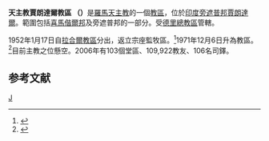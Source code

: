 {{Infobox Roman Catholic diocese
|Roman Catholic Diocese of = 天主教賈朗達爾教區
|Latin name of diocese = Dioecesis Ialpaiguriensis
|image = 
|caption = 
|location = [[印度|印度]]
|territory = [[喜馬偕爾邦|喜馬偕爾邦]]及[[旁遮普邦|旁遮普邦]]的一部分
|population = 109,922
|rite = [[罗马礼|罗马礼]]
|patron = 
|province = [[天主教德里總教區|德里]]
|established = 1952年
|cathedral = 聖瑪利亞主教座堂
|co-cathedral =
|leadership = 主教
|website = 
|pope = 
|metropolitan = 
|ordinary = 懸空
|coadjutor archbishop =
|coadjutor bishop =
|auxiliary =
|emeritus =
}}
{{expand section}}
'''天主教賈朗達爾教區 （{{lang-la|Dioecesis Ialpaiguriensis}}）'''是[[羅馬天主教|羅馬天主教]]的一個[[教區|教區]]，位於[[印度|印度]][[旁遮普邦|旁遮普邦]][[賈朗達爾|賈朗達爾]]。範圍包括[[喜馬偕爾邦|喜馬偕爾邦]]及旁遮普邦的一部分。受[[天主教德里總教區|德里總教區]]管轄。

1952年1月17日自[[天主教拉合爾總教區|拉合爾教區]]分出，返立宗座監牧區。<ref name="PA">{{cite journal
|journal=[[宗座公報|宗座公報]]
|publisher=梵蒂岡出版社
|date=1952年
|volume=44
|title=Inter ceteras curas
|page=446
|url=http://www.vatican.va/archive/aas/documents/AAS%2044%20%5B1952%5D%20-%20ocr.pdf
|access-date=2012-03-22
|archive-date=2020-02-03
|archive-url=https://web.archive.org/web/20200203063447/http://www.vatican.va/archive/aas/documents/AAS%2044%20%5B1952%5D%20-%20ocr.pdf
|dead-url=no
}}</ref>1971年12月6日升為教區。<ref name="dio">{{cite journal
|journal=[[宗座公報|宗座公報]]
|publisher=梵蒂岡出版社
|date=1972年
|volume=64
|title=Officium apostolicum
|page=415
|url=http://www.vatican.va/archive/aas/documents/AAS%2064%20%5B1972%5D%20-%20ocr.pdf
|access-date=2012-03-22
|archive-date=2020-02-03
|archive-url=https://web.archive.org/web/20200203063452/http://www.vatican.va/archive/aas/documents/AAS%2064%20%5B1972%5D%20-%20ocr.pdf
|dead-url=no
}}</ref>目前主教之位懸空。2006年有103個堂區、109,922教友、106名司鐸。

==参考文献==
<div class="references-small">
<references></references>
</div>

{{印度天主教拉丁禮教區}}
[[Category:印度天主教教區|J]]